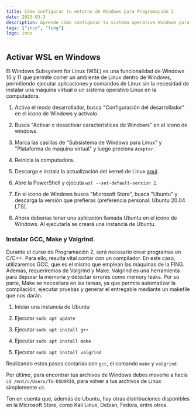 ```yaml
---
title: Cómo configurar tu entorno de Windows para Programación 2
date: 2023-03-3
description: Aprende cómo configurar tu sistema operativo Windows para cursar Programación 2, compilar código en C*, activar WSL (Subsistema de Windows para Linux) y tener acceso a una terminal Linux. Con esto, podrás corrobora la ejecución del código en sistemas Linux y conectarte fácilmente a las máquinas de la Facultad de Ingeniería (FING).
tags: ["inco", "fing"]
logo: inco
---
```


## Activar WSL en Windows

El Windows Subsystem for Linux (WSL) es una funcionalidad de Windows 10 y 11 que permite correr un ambiente de Linux dentro de Windows, permitiendo ejecutar aplicaciones y comandos de Linux sin la necesidad de instalar una máquina virtual o un sistema operativo Linux en la computadora.

1. Activa el modo desarrollador, busca "Configuración del desarrollador" en el icono de Windows y activalo.

2. Busca "Activar o desactivar características de Windows" en el icono de windows.

3. Marca las casillas de "Subsistema de Windows para Linux" y "Plataforma de maquina virtual" y luego preciona `Aceptar`.

4. Reinicia la computadora.

5. Descarga e instala la actualización del kernel de Linux [aquí](https://docs.microsoft.com/en-us/windows/wsl/install-manual#step-4---download-the-linux-kernel-update-package).

6. Abre la PowerShell y ejecuta `wsl --set-default-version 2`.

7. En el icono de Windows busca "Microsoft Store", busca "Ubuntu" y descarga la versión que prefieras (preferencia personal: Ubuntu 20.04 LTS).

8. Ahora deberías tener una aplicación llamada Ubuntu en el icono de Windows. Al ejecutarla se creará una instancia de Ubuntu.

### Instalar GCC, Make y Valgrind.

Durante el curso de Programación 2, será necesario crear programas en C/C++. Para ello, resulta vital contar con un compilador. En este caso, utilizaremos GCC, que es el mismo que emplean las máquinas de la FING. Además, requeriremos de Valgrind y Make. Valgrind es una herramienta para depurar la memoria y detectar errores como memory leaks. Por su parte, Make se necesitara en las tareas, ya que permite automatizar la compilación, ejecutar pruebas y generar el entregable mediante un makefile que nos darán.

1. Iniciar una instancia de Ubuntu

2. Ejecutar `sudo apt update`

3. Ejecutar `sudo apt install g++`

4. Ejecutar `sudo apt install make`

5. Ejecutar `sudo apt install valgrind`

Realizando estos pasos contarías con `gcc`, el comando `make` y `valgrind`.

Por último, para encontrar tus archivos de Windows debes moverte a hacia `cd /mnt/c/Users/TU-USUARIO`, para volver a tus archivos de Linux simplemente `cd`.

Ten en cuenta que, además de Ubuntu, hay otras distribuciones disponibles en la Microsoft Store, como Kali Linux, Debian, Fedora, entre otros.

